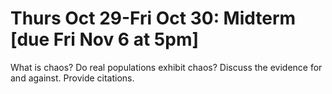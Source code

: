 # Thurs Oct 29-Fri Oct 30: Midterm [due Fri Nov 6 at 5pm]

What is chaos?
Do real populations exhibit chaos? Discuss the evidence for and against. Provide citations.

